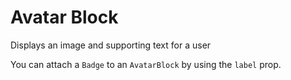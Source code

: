 
# Avatar Block

Displays an image and supporting text for a user

<Preview withSource="open">
  <Story id="avatarblock--simple" />
</Preview>

<Props of={AvatarBlock} />

You can attach a `Badge` to an `AvatarBlock` by using the `label` prop.

<Preview>
  <Story id="avatarblock--with-label" />
</Preview>
